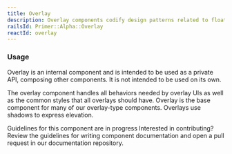 ```yaml
---
title: Overlay
description: Overlay components codify design patterns related to floating surfaces such as dialogs and menus.
railsId: Primer::Alpha::Overlay
reactId: overlay
---
```



### Usage

Overlay is an internal component and is intended to be used as a private API, composing other components. It is not intended to be used on its own. 

The overlay component handles all behaviors needed by overlay UIs as well as the common styles that all overlays should have. Overlay is the base component for many of our overlay-type components. Overlays use shadows to express elevation.

<Note variant="warning">
  <Text sx={{display: 'block', fontWeight: 'bold', mb: 2}}>Guidelines for this component are in progress</Text>
  <Text>Interested in contributing? Review the guidelines for <Link as={GatsbyLink} to="/guides/contribute/documentation#documenting-components">writing component documentation</Link> and open a pull request in our <Link as={GatsbyLink} to="https://github.com/primer/design">documentation repository.</Link></Text>
</Note>
